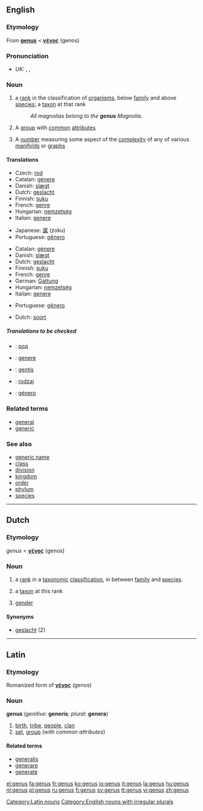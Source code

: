 ==English==

{{wikipedia}}

===Etymology===
From {{L.}} '''[[#Latin|genus]]''' < {{AGr.}} '''[[γένος]]''' (genos)

===Pronunciation===
*''UK:'' {{AHD|jēn'əs}}, {{IPA|/ˈdʒiːnəs/}}, {{SAMPA|/"dZi:n@s/}}

===Noun===
{{en-noun|gen|era}}

# {{context|biology|taxonomy}} a [[rank]] in the classification of [[organism]]s, below [[family]] and above [[species]]; a [[taxon]] at that rank
#:''All magnolias belong to the '''genus''' Magnolia.''
# A [[group]] with [[common]] [[attribute]]s
#{{topology}} A [[number]] measuring some aspect of the [[complexity]] of any of various [[manifold]]s or [[graph]]s

====Translations====
{{trans-top|rank in a taxonomic classification between family and species}}
*Czech: [[rod]] {{m}}
*Catalan: [[gènere]] {{m}}
*Danish: [[slægt]] {{c}}
*Dutch: [[geslacht]] {{n}}
*Finnish: [[suku]]
*French: [[genre]] {{m}}
*Hungarian: [[nemzetség]]
*Italian: [[genere]] {{m}}
{{trans-mid}}
*Japanese: [[属]] (zoku)
*Portuguese: [[gênero]] {{m}}
{{trans-bottom}}

{{trans-top|taxon at this rank}}
*Catalan: [[gènere]]
*Danish: [[slægt]] {{c}}
*Dutch: [[geslacht]] {{n}}
*Finnish: [[suku]]
*French: [[genre]] {{m}}
*German: [[Gattung]] {{f}}
*Hungarian: [[nemzetség]]
*Italian: [[genere]] {{m}}
{{trans-mid}}
*Portuguese: [[gênero]] {{m}}
{{trans-bottom}}

{{trans-top|group with common attributes}}
*Dutch: [[soort]] {{f}}
{{trans-mid}}
{{trans-bottom}}

=====Translations to be checked=====
{{checktrans}}

*{{ttbc|Bulgarian}}: [[род]] {{m}}
*{{ttbc|Interlingua}}: [[genere]]
*{{ttbc|Lithuanian}}: [[gentis]] {{f}}
*{{ttbc|Polish}}: [[rodzaj]] {{m}}
*{{ttbc|Spanish}}: [[género]] {{m}}

===Related terms===
*[[general]]
*[[generic]]

===See also===
*[[generic name]]
*[[class]]
*[[division]]
*[[kingdom]]
*[[order]]
*[[phylum]]
*[[species]]

----

==Dutch==

===Etymology===
{{L.}} ''genus'' < {{AGr.}} '''[[γένος]]''' (genos)

===Noun===
{{nl-noun|g=n|genera|-}}

# {{botany}} a [[rank]] in a [[taxonomic]] [[classification]], in between [[family]] and [[species]].
# {{botany}} a [[taxon]] at this rank
# {{linguistics}} [[gender]]

====Synonyms====
*[[geslacht]] (2)

----

==Latin==

===Etymology===
Romanized form of {{AGr.|la}} '''[[γένος]]''' (genos)

===Noun===
'''genus''' {{n}} (''genitive:'' '''generis'''; ''plural:'' '''genera''')

# [[birth]], [[tribe]], [[people]], [[clan]]
# [[set]], [[group]] (''with common attributes'')

====Related terms====
*[[generalis]]
*[[generare]]
*[[generate]]

[[Category:Latin nouns]]
[[Category:English nouns with irregular plurals]]

[[el:genus]]
[[fa:genus]]
[[fr:genus]]
[[ko:genus]]
[[io:genus]]
[[it:genus]]
[[la:genus]]
[[hu:genus]]
[[nl:genus]]
[[pl:genus]]
[[ru:genus]]
[[fi:genus]]
[[sv:genus]]
[[tt:genus]]
[[vi:genus]]
[[zh:genus]]
